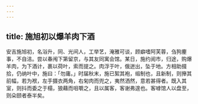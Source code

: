 ```yaml
---
---
---
```

title: 施旭初以爆羊肉下酒
---



安吉施旭初，名浴升，同、光间人，工举艺，淹雅可谈，顾癖嗜阿芙蓉，刍狗麈事，不自洁。尝以春闱下第留京，与其友同寓会馆。某日，施约阅市，归途，购爆羊肉，为下酒计，裹以荷叶，索而提之。肉浮于叶，俄迸出，坠于地。方相助掇拾，仍纳叶中，施曰：「勿庸。」时届秋末，施已絮其袍，缎制也，且新制，则攑其前幅，若为袱，左手摄衣两角，右匊肉而兜之，夷然洒然，意若甚得者。既入其室，则抖而委之于榻，狼藉而咀嚼之，且以属客，客谢弗遑也。客嘑馆人以盘至，则朵颐者泰半矣。